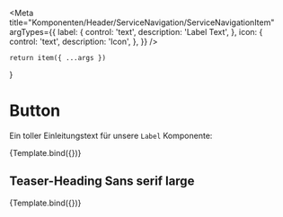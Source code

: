 


<Meta
    title="Komponenten/Header/ServiceNavigation/ServiceNavigationItem"
    argTypes={{
        label: {
            control: 'text',
            description: 'Label Text',
        },
        icon: {
            control: 'text',
            description: 'Icon',
        },
    }}
/>

    return item({ ...args })
}


# Button

Ein toller Einleitungstext für unsere `Label` Komponente:

<Preview withToolbar>
    <Story name="Wetter mit Flyout" args={JsonData.serviceNavigationSSILinks[1]}>
        {Template.bind({})}
    </Story>
</Preview>

<ArgsTable story="Wetter" />

## Teaser-Heading Sans serif large

<Canvas>
    <Story name="Verkehr mit Flyout from File" args={JsonData.serviceNavigationSSILinks[0]}>
        {Template.bind({})}
    </Story>
</Canvas>